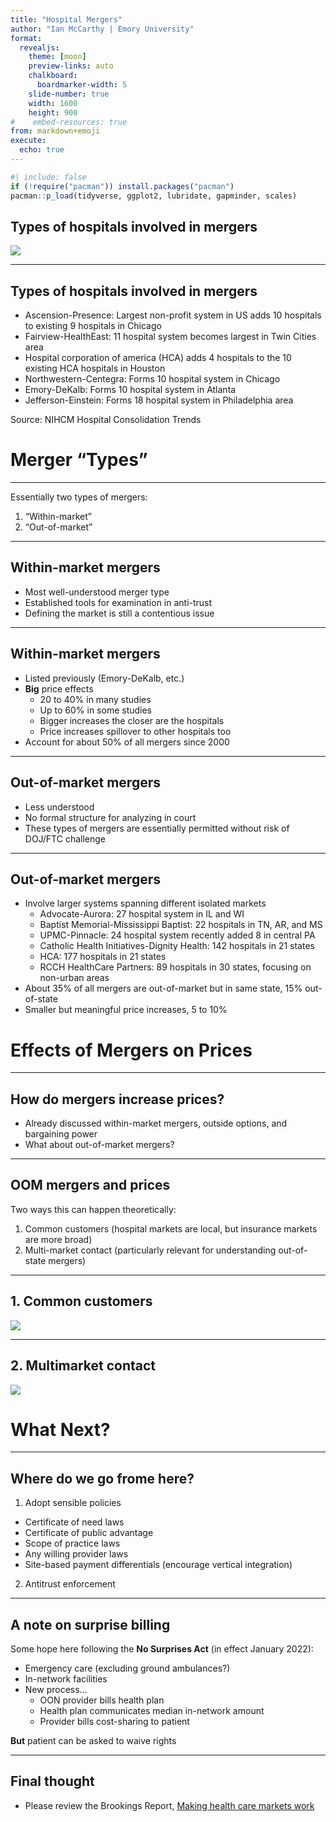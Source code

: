 ```yaml
---
title: "Hospital Mergers"
author: "Ian McCarthy | Emory University"
format: 
  revealjs:
    theme: [moon]
    preview-links: auto
    chalkboard:
      boardmarker-width: 5
    slide-number: true
    width: 1600
    height: 900    
#    embed-resources: true
from: markdown+emoji
execute: 
  echo: true
---
```


```r
#| include: false
if (!require("pacman")) install.packages("pacman")
pacman::p_load(tidyverse, ggplot2, lubridate, gapminder, scales)
```


## Types of hospitals involved in mergers

![](../figures/nihcm-hospital-types.jpg)


---

## Types of hospitals involved in mergers

- Ascension-Presence: Largest non-profit system in US adds 10 hospitals to existing 9 hospitals in Chicago
- Fairview-HealthEast: 11 hospital system becomes largest in Twin Cities area
- Hospital corporation of america (HCA) adds 4 hospitals to the 10 existing HCA hospitals in Houston
- Northwestern-Centegra: Forms 10 hospital system in Chicago
- Emory-DeKalb: Forms 10 hospital system in Atlanta
- Jefferson-Einstein: Forms 18 hospital system in Philadelphia area


::: {.aside}
Source: NIHCM Hospital Consolidation Trends
:::



# Merger "Types"

---

Essentially two types of mergers:

1. "Within-market"
2. "Out-of-market"


---

## Within-market mergers

- Most well-understood merger type
- Established tools for examination in anti-trust
- Defining the market is still a contentious issue

---

## Within-market mergers

- Listed previously (Emory-DeKalb, etc.)
- **Big** price effects
  - 20 to 40% in many studies
  - Up to 60% in some studies
  - Bigger increases the closer are the hospitals
  - Price increases spillover to other hospitals too
- Account for about 50% of all mergers since 2000


---

## Out-of-market mergers

- Less understood
- No formal structure for analyzing in court
- These types of mergers are essentially permitted without risk of DOJ/FTC challenge

---

## Out-of-market mergers

- Involve larger systems spanning different isolated markets
  - Advocate-Aurora: 27 hospital system in IL and WI
  - Baptist Memorial-Mississippi Baptist: 22 hospitals in TN, AR, and MS
  - UPMC-Pinnacle: 24 hospital system recently added 8 in central PA
  - Catholic Health Initiatives-Dignity Health: 142 hospitals in 21 states
  - HCA: 177 hospitals in 21 states
  - RCCH HealthCare Partners: 89 hospitals in 30 states, focusing on non-urban areas
- About 35% of all mergers are out-of-market but in same state, 15% out-of-state
- Smaller but meaningful price increases, 5 to 10%



# Effects of Mergers on Prices

---

## How do mergers increase prices?

- Already discussed within-market mergers, outside options, and bargaining power
- What about out-of-market mergers?

---

## OOM mergers and prices

Two ways this can happen theoretically:

1. Common customers (hospital markets are local, but insurance markets are more broad)
2. Multi-market contact (particularly relevant for understanding out-of-state mergers)

---

## 1. Common customers

![](../figures/nihcm-common-customer.png)


---

## 2. Multimarket contact

![](../figures/nihcm-mmc.png)


# What Next?

---

## Where do we go frome here?

1. Adopt sensible policies
  - Certificate of need laws
  - Certificate of public advantage
  - Scope of practice laws
  - Any willing provider laws
  - Site-based payment differentials (encourage vertical integration)
2. Antitrust enforcement

---

## A note on surprise billing

Some hope here following the **No Surprises Act** (in effect January 2022):

- Emergency care (excluding ground ambulances?)
- In-network facilities
- New process...
  - OON provider bills health plan
  - Health plan communicates median in-network amount
  - Provider bills cost-sharing to patient

::: {.fragment}
**But** patient can be asked to waive rights
:::

---

## Final thought

- Please review the Brookings Report, [Making health care markets work](https://www.brookings.edu/research/making-health-care-markets-work-competition-policy-for-health-care/) 
